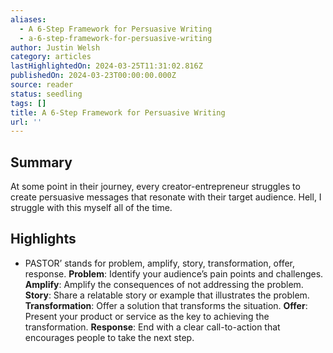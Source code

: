 ```yaml
---
aliases:
  - A 6-Step Framework for Persuasive Writing
  - a-6-step-framework-for-persuasive-writing
author: Justin Welsh
category: articles
lastHighlightedOn: 2024-03-25T11:31:02.816Z
publishedOn: 2024-03-23T00:00:00.000Z
source: reader
status: seedling
tags: []
title: A 6-Step Framework for Persuasive Writing
url: ''
---
```

## Summary

At some point in their journey, every creator-entrepreneur struggles to create persuasive messages that resonate with their target audience. Hell, I struggle with this myself all of the time.

## Highlights

- PASTOR’ stands for problem, amplify, story, transformation, offer, response.
  **Problem**: Identify your audience’s pain points and challenges.
  **Amplify**: Amplify the consequences of not addressing the problem.
  **Story**: Share a relatable story or example that illustrates the problem.
  **Transformation**: Offer a solution that transforms the situation.
  **Offer**: Present your product or service as the key to achieving the transformation.
  **Response**: End with a clear call-to-action that encourages people to take the next step.
